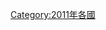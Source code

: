 {{Year by category
|m=2
|c=0
|d=1
|y=1
|cat=各国灾难
|sortkey=*
|parent=各年各国灾难
|subcat=2011年灾难
}}
[[Category:2011年各國|Category:2011年各國]]